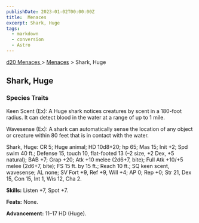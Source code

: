 ```yaml
---
publishDate: 2023-01-02T00:00:00Z
title:  Menaces
excerpt: Shark, Huge
tags:
  - markdown
  - conversion
  - Astro
---
```


[ d20 Menaces ](/#menacesD20) > [ Menaces](menaces-d20-menaces-index) > Shark, Huge

##  Shark, Huge

###  Species Traits

Keen Scent (Ex): A Huge shark notices creatures by scent in a 180-foot radius.
It can detect blood in the water at a range of up to 1 mile.

Wavesense (Ex): A shark can automatically sense the location of any object or
creature within 80 feet that is in contact with the water.

Shark, Huge: CR 5; Huge animal; HD 10d8+20; hp 65; Mas 15; Init +2; Spd swim
40 ft.; Defense 15, touch 10, flat-footed 13 (–2 size, +2 Dex, +5 natural);
BAB +7; Grap +20; Atk +10 melee (2d6+7, bite); Full Atk +10/+5 melee (2d6+7,
bite); FS 15 ft. by 15 ft.; Reach 10 ft.; SQ keen scent, wavesense; AL none;
SV Fort +9, Ref +9, Will +4; AP 0; Rep +0; Str 21, Dex 15, Con 15, Int 1, Wis
12, Cha 2.

**Skills:** Listen +7, Spot +7.

**Feats:** None.

**Advancement:** 11–17 HD (Huge).

